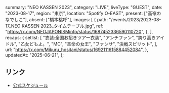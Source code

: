   summary: "NEO KASSEN 2023",
  category: "LIVE",
  liveType: "GUEST",
  date: "2023-08-17",
  region: "東京",
  location: "Spotify O-EAST",
  present: ["高嶺のなでしこ"],
  absent: ["橋本桃呼"],
  images: [
    {
      path: "/events/2023/2023-08-17_NEO KASSEN 2023_タイムテーブル.jpg",
      ref: "https://x.com/NEOJAPONISMinfo/status/1687452336590110720",
    },
  ],
  recaps: {
    setlist: [
      "衣装:全国お招きツアー衣装",
      "アンチファン",
      "誇り高きアイドル",
      "乙女どもよ。",
      "MC",
      "革命の女王",
      "ファンサ",
      "決戦スピリット",
    ],
    url: "https://x.com/Mikuru_hositani/status/1692111615884452084",
  },
  updatedAt: "2025-06-21",
};

## リンク

- [公式スケジュール](https://takanenonadeshiko.jp/?p=1190)
